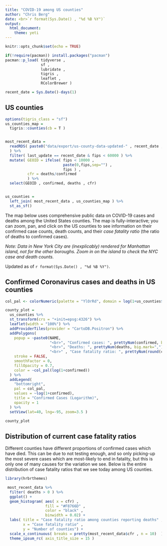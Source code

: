 ```yaml
---
title: "COVID-19 among US counties"
author: "Chris Berg"
date: <br>`r format(Sys.Date() , "%d %B %Y")`
output: 
  html_document:
    theme: yeti
---
```


```r
knitr::opts_chunk$set(echo = TRUE)

if(!require(pacman)) install.packages("pacman")
pacman::p_load( tidyverse ,  
                sf , 
                lubridate ,
                tigris ,
                leaflet ,
                RColorBrewer )

recent_date = Sys.Date()-days(1)

```

## US counties

```r

options(tigris_class = "sf")
us_counties_map = 
  tigris::counties(cb = T ) 


most_recent_data = 
  readRDS( paste0("data/export/us-county-data-updated-" , recent_date , ".rds" ,sep = "")
  ) %>%
  filter( last_update == recent_date & fips < 60000 ) %>%
  mutate( GEOID = ifelse( fips < 10000 , 
                          paste(0,fips,sep="") , 
                          fips ) ,
          cfr = deaths/confirmed
          ) %>%
  select(GEOID , confirmed, deaths , cfr)


us_counties = 
  left_join( most_recent_data , us_counties_map ) %>%
  st_as_sf()

```

The map below uses comprehensive public data on COVID-19 cases and deaths among the United States counties. The map is fully-interactive; you can zoom, pan, and click on the US counties to see information on their confirmed case counts, death counts, and their *case fatality ratio* (the ratio of deaths to confirmed cases).

*Note: Data in New York City are (inexplicably) rendered for Manhattan island, not for the other boroughs. Zoom in on the island to check the NYC case and death counts.*

Updated as of `r format(Sys.Date() , "%d %B %Y")`.


## Confirmed Coronavirus cases and deaths in US counties


```r


col_pal <- colorNumeric(palette = "YlOrRd", domain = log(1+us_counties$confirmed), n = 10)

county_plot = 
  us_counties %>%
  st_transform(crs = "+init=epsg:4326") %>%
  leaflet(width = "100%") %>% 
  addProviderTiles(provider = "CartoDB.Positron") %>%
  addPolygons(
    popup = ~paste0(NAME, 
                    "<br>", "Confirmed cases: ", prettyNum(confirmed, big.mark=","), 
                    "<br>", "Deaths: ", prettyNum(deaths, big.mark=",") , 
                    "<br>" , "Case fatality ratio: ", prettyNum(round(cfr,3), big.mark=",") ),
    stroke = FALSE,
    smoothFactor = 0,
    fillOpacity = 0.7,
    color = ~col_pal(log(1+confirmed))
  ) %>%
  addLegend(
    "bottomright", 
    pal = col_pal, 
    values = ~log(1+confirmed),
    title = "Confirmed Cases (Logarithm)",
    opacity = 1
  ) %>% 
  setView(lat=40, lng=-95, zoom=3.5 )

county_plot

```


## Distribution of current case fatality ratios

Different counties have different proportions of confirmed cases which have died. This can be due to not testing enough, and so only picking-up the most severe cases which are most-likely to end in fatality, but this is only one of many causes for the variation we see. Below is the entire distribution of case fatality ratios that we see today among US counties.

```r
library(hrbrthemes)

 most_recent_data %>%
  filter( deaths > 0 ) %>%
  ggplot() + 
  geom_histogram( aes( x = cfr) , 
                  fill = "#F8766D" , 
                  color = "black" , 
                  binwidth = 0.02) + 
  labs( title = "Case fatality ratio among counties reporting deaths" , 
        x = "Case fatality ratio" , 
        y = "Number of counties") +
  scale_x_continuous( breaks = pretty(most_recent_data$cfr , n = 10)  ) +
  theme_ipsum_rc( axis_title_size = 15 )

```
